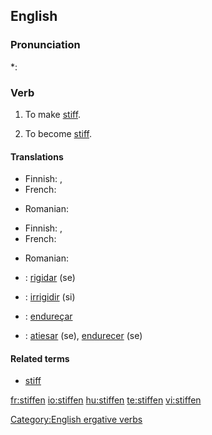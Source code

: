 ==English==

===Pronunciation===
*: {{rhymes|ɪfən}}

===Verb===
{{en-verb}}

# {{transitive}} To make [[stiff]].
# {{intransitive}} To become [[stiff]].

====Translations====
{{trans-top|to make stiff}}
* Finnish: {{t-|fi|jäykistää}}, {{t-|fi|jähmettää}}
* French: {{t+|fr|raidir}}
{{trans-mid}}
* Romanian: {{t+|ro|întări}}
{{trans-bottom}}

{{trans-top|to become stiff}}
* Finnish: {{t-|fi|jäykistyä}}, {{t-|fi|jähmettyä}}
* French: {{t+|fr|raidir}}
{{trans-mid}}
* Romanian: {{t+|ro|întări}}
{{trans-bottom}}

{{checktrans-top}}
* {{ttbc|Interlingua}}: [[rigidar]] (se)
* {{ttbc|Italian}}: [[irrigidir]] (si)
{{checktrans-mid}}
* {{ttbc|Portuguese}}: [[endureçar]]
* {{ttbc|Spanish}}: [[atiesar]] (se), [[endurecer]] (se)
{{checktrans-bottom}}

====Related terms====
* [[stiff]]

[[Category:English ergative verbs]]

[[fr:stiffen]]
[[io:stiffen]]
[[hu:stiffen]]
[[te:stiffen]]
[[vi:stiffen]]
